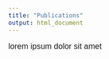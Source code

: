 ---
title: "Publications"
output: html_document
---

<font style="font-family: Helvetica, sans-serif; font-size:12pt">

lorem ipsum dolor sit amet

</font>


